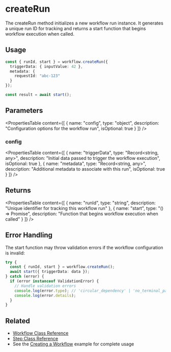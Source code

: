 # createRun

The createRun method initializes a new workflow run instance. It generates a unique run ID for tracking and returns a start function that begins workflow execution when called.

## Usage

```typescript
const { runId, start } = workflow.createRun({ 
  triggerData: { inputValue: 42 },
  metadata: {
    requestId: "abc-123" 
  }
});

const result = await start();
```

## Parameters

<PropertiesTable
  content={[
    {
      name: "config",
      type: "object",
      description: "Configuration options for the workflow run",
      isOptional: true
    }
  ]}
/>

### config

<PropertiesTable
  content={[
    {
      name: "triggerData",
      type: "Record<string, any>",
      description: "Initial data passed to trigger the workflow execution",
      isOptional: true
    },
    {
      name: "metadata", 
      type: "Record<string, any>",
      description: "Additional metadata to associate with this run",
      isOptional: true
    }
  ]}
/>

## Returns

<PropertiesTable
  content={[
    {
      name: "runId",
      type: "string",
      description: "Unique identifier for tracking this workflow run"
    },
    {
      name: "start",
      type: "() => Promise<WorkflowResult>",
      description: "Function that begins workflow execution when called"
    }
  ]}
/>

## Error Handling

The start function may throw validation errors if the workflow configuration is invalid:

```typescript
try {
  const { runId, start } = workflow.createRun();
  await start({ triggerData: data });
} catch (error) {
  if (error instanceof ValidationError) {
    // Handle validation errors
    console.log(error.type); // 'circular_dependency' | 'no_terminal_path' | 'unreachable_step'
    console.log(error.details); 
  }
}
```

## Related

- [Workflow Class Reference](./workflow.mdx)
- [Step Class Reference](./step-class.mdx)
- See the [Creating a Workflow](../../examples/workflows/creating-a-workflow.mdx) example for complete usage
```